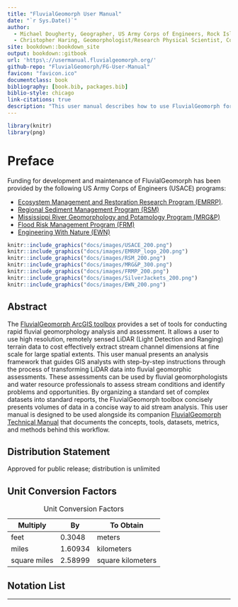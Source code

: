 ```yaml
--- 
title: "FluvialGeomorph User Manual"
date: "`r Sys.Date()`"
author: 
  - Michael Dougherty, Geographer, US Army Corps of Engineers, Rock Island District
  - Christopher Haring, Geomorphologist/Research Physical Scientist, Coastal Hydraulics Laboratory, U.S. Army Corps of Engineers
site: bookdown::bookdown_site
output: bookdown::gitbook
url: 'https\://usermanual.fluvialgeomorph.org/'
github-repo: "FluvialGeomorph/FG-User-Manual"
favicon: "favicon.ico"
documentclass: book
bibliography: [book.bib, packages.bib]
biblio-style: chicago
link-citations: true
description: "This user manual describes how to use FluvialGeomorph for stream analysis."
---
```


```r
library(knitr)
library(png)
```

# Preface {-}
Funding for development and maintenance of FluvialGeomorph has been provided by the following US Army Corps of Engineers (USACE) programs:

* [Ecosystem Management and Restoration Research Program (EMRRP)](https://emrrp.el.erdc.dren.mil).
* [Regional Sediment Management Program (RSM)](https://rsm.usace.army.mil/)
* [Mississippi River Geomorphology and Potamology Program (MRG&P)](https://www.mvd.usace.army.mil/Missions/Mississippi-River-Science-Technology/MS-River-Geomorphology-Potamology/)
* [Flood Risk Management Program (FRM)](https://www.iwr.usace.army.mil/Missions/Flood-Risk-Management/Flood-Risk-Management-Program/)
* [Engineering With Nature (EWN)](https://ewn.el.erdc.dren.mil/)


```r
knitr::include_graphics("docs/images/USACE_200.png")
knitr::include_graphics("docs/images/EMRRP_logo_200.png")
knitr::include_graphics("docs/images/RSM_200.png")
knitr::include_graphics("docs/images/MRG&P_300.png")
knitr::include_graphics("docs/images/FRMP_200.png")
knitr::include_graphics("docs/images/SilverJackets_200.png")
knitr::include_graphics("docs/images/EWN_200.png")
```


## Abstract
The [FluvialGeomorph ArcGIS toolbox](https://github.com/FluvialGeomorph/FluvialGeomorph-toolbox) provides a set of tools for conducting rapid fluvial geomorphology analysis and assessment. It allows a user to use high resolution, remotely sensed LiDAR (Light Detection and Ranging) terrain data to cost effectively extract stream channel dimensions at fine scale for large spatial extents. This user manual presents an analysis framework that guides GIS analysts with step-by-step instructions through the process of transforming LiDAR data into fluvial geomorphic assessments. These assessments can be used by fluvial geomorphologists and water resource professionals to assess stream conditions and identify problems and opportunities. By organizing a standard set of complex datasets into standard reports, the FluvialGeomorph toolbox concisely presents volumes of data in a concise way to aid stream analysis. This user manual is designed to be used alongside its companion [FluvialGeomorph Technical Manual](https://www.techmanual.fluvialgeomorph.org/) that documents the concepts, tools, datasets, metrics, and methods behind this workflow. 


## Distribution Statement
Approved for public release; distribution is unlimited


## Unit Conversion Factors

Multiply               | By                | To Obtain
--------               | --                | ---------
feet                   | 0.3048            | meters
miles                  | 1.60934           | kilometers
square miles           | 2.58999           | square kilometers


Table: Unit Conversion Factors


## Notation List

***
